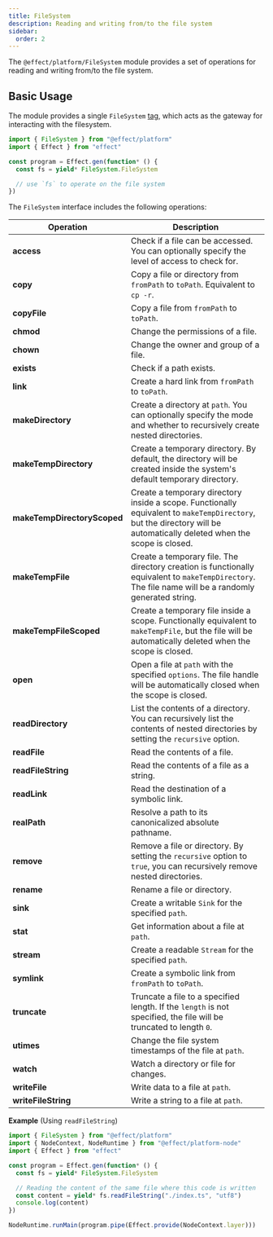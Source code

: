 ```yaml
---
title: FileSystem
description: Reading and writing from/to the file system
sidebar:
  order: 2
---
```


The `@effect/platform/FileSystem` module provides a set of operations for reading and writing from/to the file system.

## Basic Usage

The module provides a single `FileSystem` [tag](/docs/requirements-management/services), which acts as the gateway for interacting with the filesystem.

```ts twoslash
import { FileSystem } from "@effect/platform"
import { Effect } from "effect"

const program = Effect.gen(function* () {
  const fs = yield* FileSystem.FileSystem

  // use `fs` to operate on the file system
})
```

The `FileSystem` interface includes the following operations:

| **Operation**               | **Description**                                                                                                                                                        |
| --------------------------- | ---------------------------------------------------------------------------------------------------------------------------------------------------------------------- |
| **access**                  | Check if a file can be accessed. You can optionally specify the level of access to check for.                                                                          |
| **copy**                    | Copy a file or directory from `fromPath` to `toPath`. Equivalent to `cp -r`.                                                                                           |
| **copyFile**                | Copy a file from `fromPath` to `toPath`.                                                                                                                               |
| **chmod**                   | Change the permissions of a file.                                                                                                                                      |
| **chown**                   | Change the owner and group of a file.                                                                                                                                  |
| **exists**                  | Check if a path exists.                                                                                                                                                |
| **link**                    | Create a hard link from `fromPath` to `toPath`.                                                                                                                        |
| **makeDirectory**           | Create a directory at `path`. You can optionally specify the mode and whether to recursively create nested directories.                                                |
| **makeTempDirectory**       | Create a temporary directory. By default, the directory will be created inside the system's default temporary directory.                                               |
| **makeTempDirectoryScoped** | Create a temporary directory inside a scope. Functionally equivalent to `makeTempDirectory`, but the directory will be automatically deleted when the scope is closed. |
| **makeTempFile**            | Create a temporary file. The directory creation is functionally equivalent to `makeTempDirectory`. The file name will be a randomly generated string.                  |
| **makeTempFileScoped**      | Create a temporary file inside a scope. Functionally equivalent to `makeTempFile`, but the file will be automatically deleted when the scope is closed.                |
| **open**                    | Open a file at `path` with the specified `options`. The file handle will be automatically closed when the scope is closed.                                             |
| **readDirectory**           | List the contents of a directory. You can recursively list the contents of nested directories by setting the `recursive` option.                                       |
| **readFile**                | Read the contents of a file.                                                                                                                                           |
| **readFileString**          | Read the contents of a file as a string.                                                                                                                               |
| **readLink**                | Read the destination of a symbolic link.                                                                                                                               |
| **realPath**                | Resolve a path to its canonicalized absolute pathname.                                                                                                                 |
| **remove**                  | Remove a file or directory. By setting the `recursive` option to `true`, you can recursively remove nested directories.                                                |
| **rename**                  | Rename a file or directory.                                                                                                                                            |
| **sink**                    | Create a writable `Sink` for the specified `path`.                                                                                                                     |
| **stat**                    | Get information about a file at `path`.                                                                                                                                |
| **stream**                  | Create a readable `Stream` for the specified `path`.                                                                                                                   |
| **symlink**                 | Create a symbolic link from `fromPath` to `toPath`.                                                                                                                    |
| **truncate**                | Truncate a file to a specified length. If the `length` is not specified, the file will be truncated to length `0`.                                                     |
| **utimes**                  | Change the file system timestamps of the file at `path`.                                                                                                               |
| **watch**                   | Watch a directory or file for changes.                                                                                                                                 |
| **writeFile**               | Write data to a file at `path`.                                                                                                                                        |
| **writeFileString**         | Write a string to a file at `path`.                                                                                                                                    |

**Example** (Using `readFileString`)

```ts twoslash
import { FileSystem } from "@effect/platform"
import { NodeContext, NodeRuntime } from "@effect/platform-node"
import { Effect } from "effect"

const program = Effect.gen(function* () {
  const fs = yield* FileSystem.FileSystem

  // Reading the content of the same file where this code is written
  const content = yield* fs.readFileString("./index.ts", "utf8")
  console.log(content)
})

NodeRuntime.runMain(program.pipe(Effect.provide(NodeContext.layer)))
```
